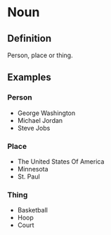 # Noun

## Definition

Person, place or thing.

## Examples

### Person
- George Washington
- Michael Jordan
- Steve Jobs

### Place

- The United States Of America
- Minnesota
- St. Paul

### Thing
- Basketball
- Hoop
- Court